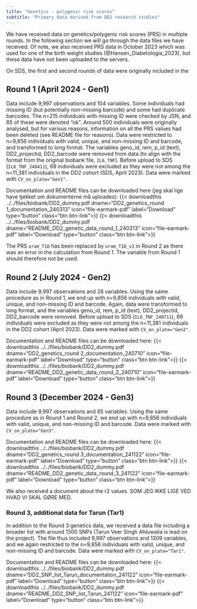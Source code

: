 ```yaml
---
title: "Genetics - polygenic risk scores"
subtitle: "Primary data derived from DD2 research studies"
---
```



We have received data on genetics/polygenic risk scores (PRS) in multiple rounds.
In the following section we will go through the data files we have received. Of note, we also received PRS data in October 2023 which was used for one of the birth weight studies (@Hansen_Diabetologia_2023), but these data have not been uploaded to the servers. 

On SDS, the first and second rounds of data were originally included in the 



## Round 1 (April 2024 - Gen1)

Data include 9,997 observations and 104 variables. Some individuals had missing ID (but potentially non-missing barcode) and some had duplicate barcodes. The n=215 individuals with missing ID were checked by JSN, and 85 of these were denoted "ok". Around 500 individuals were originally analysed, but for various reasons, information on all the PRS values had been deleted (see README file for reasons). Data were restricted to n=9,856 individuals with valid, unique, and non-missing ID and barcode, and transformed to long format. The variables geno_id, rem, p_id (text), DD2_projectid, DD2_barcode were removed from data (to align with the format from the original biobank file, `IL6_TNF`). Before upload to SDS (`IL6_TNF_240411`), 69 individuals were excluded as they were not among the n=11,381 individuals in the DD2 cohort (SDS, April 2023). Data were marked with `CV_on_plate="Gen1"`.  

Documentation and README files can be downloaded here (jeg skal lige have tjekket om dokumenterne må uploades): {{< downloadthis ../../files/biobank/DD2_dummy.pdf dname="DD2_genetics_round 1_documentation_240313" icon="file-earmark-pdf" label="Download" type="button" class="btn btn-link">}} {{< downloadthis ../../files/biobank/DD2_dummy.pdf dname="README_DD2_genetic_data_round_1_240313" icon="file-earmark-pdf" label="Download" type="button" class="btn btn-link">}}

The PRS `oram_T1D` has been replaced by `oram_T1D_v2` in Round 2 as there was an error in the calculation from Round 1. The variable from Round 1 should therefore not be used.  

## Round 2 (July 2024 - Gen2)

Data include 9,997 observations and 28 variables. Using the same procedure as in Round 1, we end up with n=9,856 individuals with valid, unique, and non-missing ID and barcode. Again, data were transformed to long format, and the variables geno_id, rem, p_id (text), DD2_projectid, DD2_barcode were removed. Before upload to SDS (`IL6_TNF_240711`), 69 individuals were excluded as they were not among the n=11,381 individuals in the DD2 cohort (April 2023). Data were marked with `CV_on_plate="Gen2"`.  

Documentation and README files can be downloaded here: {{< downloadthis ../../files/biobank/DD2_dummy.pdf dname="DD2_genetics_round 2_documentation_240710" icon="file-earmark-pdf" label="Download" type="button" class="btn btn-link">}} {{< downloadthis ../../files/biobank/DD2_dummy.pdf dname="README_DD2_genetic_data_round_2_240710" icon="file-earmark-pdf" label="Download" type="button" class="btn btn-link">}}


## Round 3 (December 2024 - Gen3)

Data include 9,997 observations and 65 variables. Using the same procedure as in Round 1 and Round 2, we end up with n=9,856 individuals with valid, unique, and non-missing ID and barcode. Data were marked with `CV_on_plate="Gen3"`.  

Documentation and README files can be downloaded here: {{< downloadthis ../../files/biobank/DD2_dummy.pdf dname="DD2_genetics_round 3_documentation_241122" icon="file-earmark-pdf" label="Download" type="button" class="btn btn-link">}} {{< downloadthis ../../files/biobank/DD2_dummy.pdf dname="README_DD2_genetic_data_round_3_241122" icon="file-earmark-pdf" label="Download" type="button" class="btn btn-link">}}

We also received a document about the r2 values. SOM JEG IKKE LIGE VED HVAD VI SKAL GØRE MED. 


### Round 3, additional data for Tarun (Tar1) 

In addition to the Round 3 genetics data, we received a data file including a broader list with around 1300 SNPs (Tarun Veer Singh Ahluwalia is lead on the project). The file thus included 9,997 observations and 1309 variables, and we again restricted to the n=9,856 individuals with valid, unique, and non-missing ID and barcode. Data were marked with `CV_on_plate="Tar1"`.  

Documentation and README files can be downloaded here: {{< downloadthis ../../files/biobank/DD2_dummy.pdf dname="DD2_SNP_list_Tarun_documentation_241122" icon="file-earmark-pdf" label="Download" type="button" class="btn btn-link">}} {{< downloadthis ../../files/biobank/DD2_dummy.pdf dname="README_DD2_SNP_list_Tarun_241122" icon="file-earmark-pdf" label="Download" type="button" class="btn btn-link">}}


